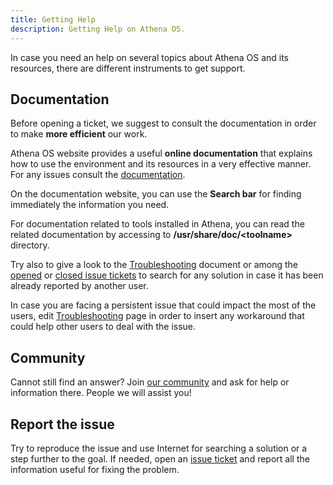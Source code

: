 ```yaml
---
title: Getting Help
description: Getting Help on Athena OS.
---
```


In case you need an help on several topics about Athena OS and its resources, there are different instruments to get support.

## Documentation

Before opening a ticket, we suggest to consult the documentation in order to make **more efficient** our work.

Athena OS website provides a useful **online documentation** that explains how to use the environment and its resources in a very effective manner. For any issues consult the [documentation](/en/getting-started/athenaos/).

On the documentation website, you can use the **Search bar** for finding immediately the information you need.

For documentation related to tools installed in Athena, you can read the related documentation by accessing to **/usr/share/doc/\<toolname\>** directory.

Try also to give a look to the [Troubleshooting](/en/support/troubleshooting/) document or among the [opened](https://github.com/Athena-OS/athena-nix/issues?q=is%3Aopen+is%3Aissue) or [closed issue tickets](https://github.com/Athena-OS/athena-nix/issues?q=is%3Aissue+is%3Aclosed) to search for any solution in case it has been already reported by another user.

In case you are facing a persistent issue that could impact the most of the users, edit [Troubleshooting](/en/support/troubleshooting/) page in order to insert any workaround that could help other users to deal with the issue.

## Community

Cannot still find an answer? Join [our community](/en/community/contribute/#community) and ask for help or information there. People we will assist you!

## Report the issue

Try to reproduce the issue and use Internet for searching a solution or a step further to the goal. If needed, open an [issue ticket](/en/community/contribute/submitting-bugs/) and report all the information useful for fixing the problem.
